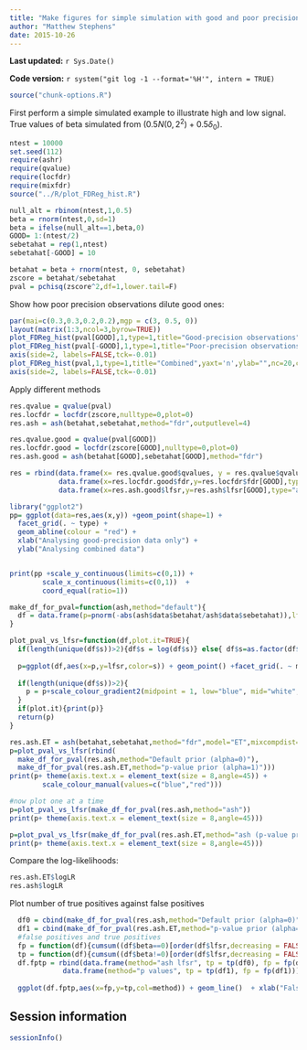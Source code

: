 ```yaml
---
title: "Make figures for simple simulation with good and poor precision observations"
author: "Matthew Stephens"
date: 2015-10-26
---
```


**Last updated:** `r Sys.Date()`

**Code version:** `r system("git log -1 --format='%H'", intern = TRUE)`

```r
source("chunk-options.R")
```

First perform a simple simulated example to illustrate high and low signal.
True values of beta simulated from $(0.5 N(0,2^2) + 0.5 \delta_0)$.
```r
ntest = 10000
set.seed(112)
require(ashr)
require(qvalue)
require(locfdr)
require(mixfdr)
source("../R/plot_FDReg_hist.R")

null_alt = rbinom(ntest,1,0.5)
beta = rnorm(ntest,0,sd=1)
beta = ifelse(null_alt==1,beta,0)
GOOD= 1:(ntest/2)
sebetahat = rep(1,ntest)
sebetahat[-GOOD] = 10

betahat = beta + rnorm(ntest, 0, sebetahat)
zscore = betahat/sebetahat
pval = pchisq(zscore^2,df=1,lower.tail=F)
```

Show how poor precision observations dilute good ones:
```r
par(mai=c(0.3,0.3,0.2,0.2),mgp = c(3, 0.5, 0))
layout(matrix(1:3,ncol=3,byrow=TRUE))
plot_FDReg_hist(pval[GOOD],1,type=1,title="Good-precision observations",ylab="",nc=20,cex.axis=1,cex.main=1.2,ylim=c(0,2.5))
plot_FDReg_hist(pval[-GOOD],1,type=1,title="Poor-precision observations",ylab="",nc=20,yaxt='n',cex.axis=1,cex.main=1.2,ylim=c(0,2.5))
axis(side=2, labels=FALSE,tck=-0.01)
plot_FDReg_hist(pval,1,type=1,title="Combined",yaxt='n',ylab="",nc=20,cex.axis=1,cex.main=1.2,ylim=c(0,2.5))
axis(side=2, labels=FALSE,tck=-0.01)
```


Apply different methods
```r
res.qvalue = qvalue(pval)
res.locfdr = locfdr(zscore,nulltype=0,plot=0)
res.ash = ash(betahat,sebetahat,method="fdr",outputlevel=4)

res.qvalue.good = qvalue(pval[GOOD])
res.locfdr.good = locfdr(zscore[GOOD],nulltype=0,plot=0)
res.ash.good = ash(betahat[GOOD],sebetahat[GOOD],method="fdr")
```


```r
res = rbind(data.frame(x= res.qvalue.good$qvalues, y = res.qvalue$qvalues[GOOD],type="qvalue"),
            data.frame(x=res.locfdr.good$fdr,y=res.locfdr$fdr[GOOD],type='locfdr'), 
            data.frame(x=res.ash.good$lfsr,y=res.ash$lfsr[GOOD],type="ashr"))

library("ggplot2")
pp= ggplot(data=res,aes(x,y)) +geom_point(shape=1) +
  facet_grid(. ~ type) +
  geom_abline(colour = "red") +
  xlab("Analysing good-precision data only") +
  ylab("Analysing combined data")


print(pp +scale_y_continuous(limits=c(0,1)) +
        scale_x_continuous(limits=c(0,1))  +
        coord_equal(ratio=1))

```

```r
make_df_for_pval=function(ash,method="default"){
  df = data.frame(p=pnorm(-abs(ash$data$betahat/ash$data$sebetahat)),lfsr=ash$lfsr,s=ash$data$sebetahat,method=method)
}

plot_pval_vs_lfsr=function(df,plot.it=TRUE){
  if(length(unique(df$s))>2){df$s = log(df$s)} else{ df$s=as.factor(df$s)}
  
  p=ggplot(df,aes(x=p,y=lfsr,color=s)) + geom_point() +facet_grid(. ~ method) +xlim(c(0, 0.025)) + xlab("p value") + ylab("lfsr")
  
  if(length(unique(df$s))>2){
    p = p+scale_colour_gradient2(midpoint = 1, low="blue", mid="white", high="red", space="Lab")
  } 
  if(plot.it){print(p)}
  return(p)
}

res.ash.ET = ash(betahat,sebetahat,method="fdr",model="ET",mixcompdist="normal",outputlevel=4)
p=plot_pval_vs_lfsr(rbind(
  make_df_for_pval(res.ash,method="Default prior (alpha=0)"),
  make_df_for_pval(res.ash.ET,method="p-value prior (alpha=1)")))
print(p+ theme(axis.text.x = element_text(size = 8,angle=45)) + 
        scale_colour_manual(values=c("blue","red")))

```

```r
#now plot one at a time
p=plot_pval_vs_lfsr(make_df_for_pval(res.ash,method="ash"))
print(p+ theme(axis.text.x = element_text(size = 8,angle=45)))

p=plot_pval_vs_lfsr(make_df_for_pval(res.ash.ET,method="ash (p-value prior)"))
print(p+ theme(axis.text.x = element_text(size = 8,angle=45)))
```

Compare the log-likelihoods:
```r
res.ash.ET$logLR
res.ash$logLR
```


Plot number of true positives against false positives
```r
  df0 = cbind(make_df_for_pval(res.ash,method="Default prior (alpha=0)"),beta=beta)
  df1 = cbind(make_df_for_pval(res.ash.ET,method="p-value prior (alpha=1)"),beta=beta)
  #false positives and true positives
  fp = function(df){cumsum((df$beta==0)[order(df$lfsr,decreasing = FALSE)])}
  tp = function(df){cumsum((df$beta!=0)[order(df$lfsr,decreasing = FALSE)])}
  df.fptp = rbind(data.frame(method="ash lfsr", tp = tp(df0), fp = fp(df0)),
             data.frame(method="p values", tp = tp(df1), fp = fp(df1)))
             
  ggplot(df.fptp,aes(x=fp,y=tp,col=method)) + geom_line()  + xlab("False positives") + ylab("True positives") + xlim(c(0,100)) + ylim(c(0,400)) + scale_colour_manual(values=c("black","green")) 
```

## Session information

```r
sessionInfo()
```

